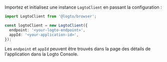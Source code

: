Importez et initialisez une instance `LogtoClient` en passant la configuration :

```ts title="index.js"
import LogtoClient from '@logto/browser';

const logtoClient = new LogtoClient({
  endpoint: '<your-logto-endpoint>',
  appId: '<your-application-id>',
});
```

Les `endpoint` et `appId` peuvent être trouvés dans la page des détails de l'application dans la Logto Console.
